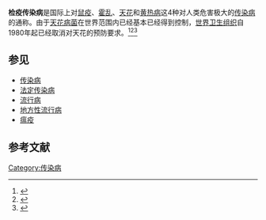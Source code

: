 '''检疫传染病'''是国际上对[[鼠疫|鼠疫]]、[[霍乱|霍乱]]、[[天花|天花]]和[[黄热病|黄热病]]这4种对人类危害极大的[[传染病|传染病]]的通称。由于[[天花病菌|天花病菌]]在世界范围内已经基本已经得到控制，[[世界卫生组织|世界卫生组织]]自1980年起已经取消对天花的预防要求。<ref>{{cite web
|url=http://news.xinhuanet.com/overseas/2005-12/07/content_3889896.htm
|title=检疫涉及传染病和预防接种                
|publisher=新华网
|date=2005-12-07
|language=Zh-hans}}</ref><ref>{{cite web|url=http://www.lnciq.gov.cn/ywpd/wsjy/ywbl/gjyq/|title=国际疫情通报|publisher=辽宁出入境检验检疫局|date=2008-11-24|language=Zh-hans}}{{dead link|date=2018年3月 |bot=InternetArchiveBot |fix-attempted=yes }}</ref><ref>{{cite web|url=http://www.ahciq.gov.cn/xinwen/newsread.aspx?id=2281|title=检疫传染病|publisher=国家质检总局|date=2008-11-24|language=Zh-hans}}{{dead link|date=2018年3月 |bot=InternetArchiveBot |fix-attempted=yes }}</ref>

== 参见 ==
*[[传染病|传染病]]
*[[法定传染病|法定传染病]]
*[[流行病|流行病]]
*[[地方性流行病|地方性流行病]]
*[[瘟疫|瘟疫]]
== 参考文献 ==
{{reflist}}

[[Category:传染病|Category:传染病]]